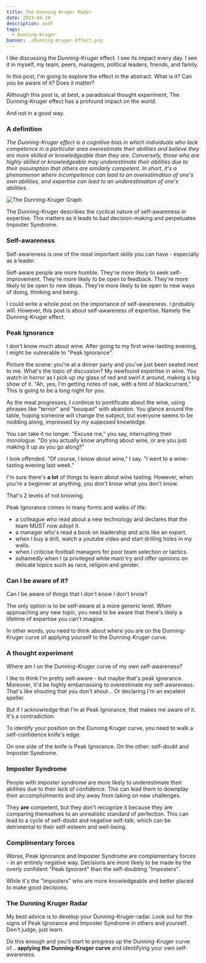 ```yaml
---
title: The Dunning Kruger Radar
date: 2023-04-10
description: asdf
tags:
  - Dunning-Kruger
banner: ./Dunning-Kruger-Effect.png
---
```


I like discussing the Dunning-Kruger effect.
I see its impact every day.
I see it in myself, my team, peers, managers, political leaders, friends, and family.

In this post, I'm going to explore the effect in the abstract.
What is it?
Can you be aware of it?
Does it matter?

Although this post is, at best, a paradoxical thought experiment, The Dunning-Kruger effect has a profound impact on the world.

And not in a good way.

### A definition

*The Dunning-Kruger effect is a cognitive bias in which individuals who lack competence in a particular area overestimate their abilities and believe they are more skilled or knowledgeable than they are.
Conversely, those who are highly skilled or knowledgeable may underestimate their abilities due to their assumption that others are similarly competent.
In short, it's a phenomenon where incompetence can lead to an overestimation of one's own abilities, and expertise can lead to an underestimation of one's abilities.*

![The Dunning-Kruger Graph](./Dunning-Kruger-Effect.png)

The Dunning-Kruger describes the cyclical nature of self-awareness in expertise.
This matters as it leads to bad decision-making and perpetuates Imposter Syndrome.

### Self-awareness
Self-awareness is one of the most important skills you can have - especially as a leader.

Self-aware people are more humble.
They're more likely to seek self-improvement.
They're more likely to be open to feedback.
They're more likely to be open to new ideas.
They're more likely to be open to new ways of doing, thinking and being.

I could write a whole post on the importance of self-awareness.
I probably will.
However, this post is about self-awareness of expertise. Namely the Dunning-Kruger effect.

### Peak Ignorance
I don't know much about wine.
After going to my first wine-tasting evening, I might be vulnerable to "Peak Ignorance".

Picture the scene: you're at a dinner party and you've just been seated next to me.
What's the topic of discussion?
My newfound expertise in wine.
You watch in horror as I pick up my glass of red and swirl it around, making a big show of it.
"Ah, yes, I'm getting notes of oak, with a hint of blackcurrant."
This is going to be a long night for you.

As the meal progresses, I continue to pontificate about the wine, using phrases like "terroir" and "bouquet" with abandon.
You glance around the table, hoping someone will change the subject, but everyone seems to be nodding along, impressed by my supposed knowledge.

You can take it no longer. "Excuse me," you say, interrupting their monologue.
"Do you actually know anything about wine, or are you just making it up as you go along?"

I look offended. "Of course, I know about wine," I say.
"I went to a wine-tasting evening last week."

I'm sure there's **a lot** of things to learn about wine tasting.
However, when you're a beginner at anything, you don't know what you don't know.

That's 2 levels of not knowing.

Peak Ignorance comes in many forms and walks of life:
- a colleague who read about a new technology and declares that the team MUST now adopt it.
- a manager who's read a book on leadership and acts like an expert.
- when I buy a drill, watch a youtube video and start drilling holes in my walls.
- when I criticise football managers for poor team selection or tactics.
- ashamedly when I (a privileged white man) try and offer opinions on delicate topics such as race, religion and gender.

### Can I be aware of it?
Can I be aware of things that I don't know I don't know?

The only option is to be self-aware at a more generic level.
When approaching any new topic, you need to be aware that there's likely a lifetime of expertise you can't imagine.

In other words, you need to think about where you are on the Dunning-Kruger curve of applying yourself to the Dunning-Kruger curve.

### A thought experiment
Where am I on the Dunning-Kruger curve of my own self-awareness?

I like to think I'm pretty self-aware - but maybe that's peak ignorance.
Moreover, It'd be highly embarrassing to overestimate my self-awareness.
That's like shouting that you don't shout... Or declaring I'm an excelent speller.

But if I acknowledge that I'm at Peak Ignorance, that makes me aware of it.
It's a contradiction.

To identify your position on the Dunning Kruger curve, you need to walk a self-confidence knife's edge.

On one side of the knife is Peak Ignorance.
On the other: self-doubt and Imposter Syndrome.

### Imposter Syndrome
People with imposter syndrome are more likely to underestimate their abilities due to their lack of confidence.
This can lead them to downplay their accomplishments and shy away from taking on new challenges.

They **are** competent, but they don't recognize it because they are comparing themselves to an unrealistic standard of perfection.
This can lead to a cycle of self-doubt and negative self-talk, which can be detrimental to their self-esteem and well-being.

### Complimentary forces
Worse, Peak Ignorance and Imposter Syndrome are complementary forces - in an entirely negative way.
Decisions are more likely to be made by the overly confident "Peak Ignorant" than the self-doubting "Imposters".

While it's the "Imposters" who are more knowledgeable and better placed to make good decisions.

### The Dunning Kruger Radar
My best advice is to develop your Dunning-Kruger-radar.
Look out for the signs of Peak Ignorance and Imposter Syndrome in others and yourself.
Don't judge, just learn.

Do this enough and you'll start to progress up the Dunning-Kruger curve of... **applying the Dunning-Kruger curve** and identifying your own self-awareness.

